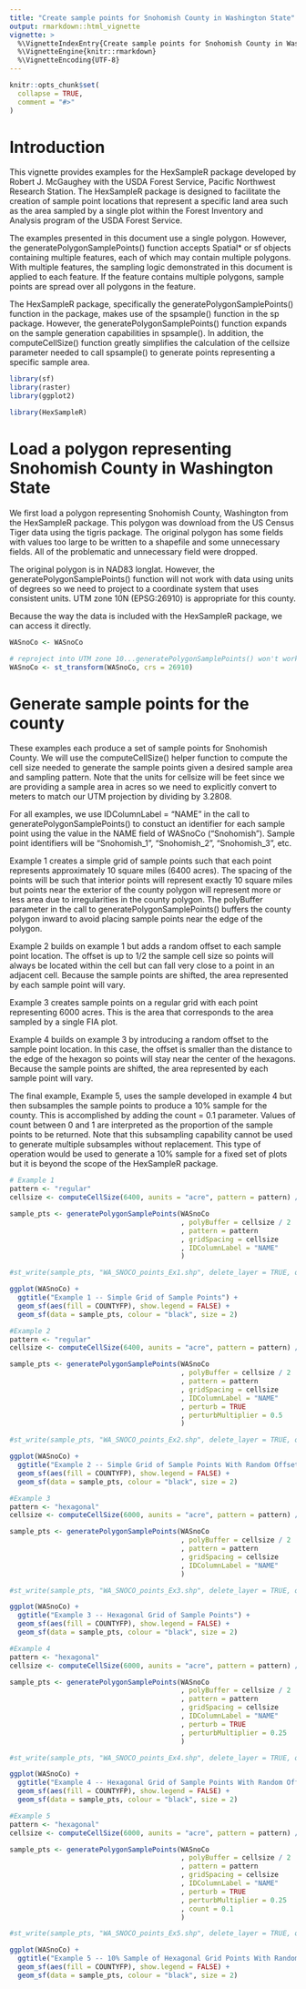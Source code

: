 ```yaml
---
title: "Create sample points for Snohomish County in Washington State"
output: rmarkdown::html_vignette
vignette: >
  %\VignetteIndexEntry{Create sample points for Snohomish County in Washington State}
  %\VignetteEngine{knitr::rmarkdown}
  %\VignetteEncoding{UTF-8}
---
```


```r
knitr::opts_chunk$set(
  collapse = TRUE,
  comment = "#>"
)
```

# Introduction

This vignette provides examples for the HexSampleR package developed by Robert J. McGaughey with the 
USDA Forest Service, Pacific Northwest Research Station. The HexSampleR package is designed to facilitate the 
creation of sample point locations that represent a specific land area such as the area sampled by a single
plot within the Forest Inventory and Analysis program of the USDA Forest Service.

The examples presented in this document use a single polygon. However, the generatePolygonSamplePoints()
function accepts Spatial* or sf objects containing multiple features, each of which may contain multiple
polygons. With multiple features, the sampling logic demonstrated in this document is applied to each feature.
If the feature contains multiple polygons, sample points are spread over all polygons in the feature.

The HexSampleR package, specifically the generatePolygonSamplePoints() function in the package, makes use
of the spsample() function in the sp package. However, the generatePolygonSamplePoints() function expands
on the sample generation capabilities in spsample(). In addition, the computeCellSize() function greatly
simplifies the calculation of the cellsize parameter needed to call spsample() to generate points representing
a specific sample area.


```r
library(sf)
library(raster)
library(ggplot2)

library(HexSampleR)
```

# Load a polygon representing Snohomish County in Washington State

We first load a polygon representing Snohomish County, Washington from the HexSampleR package. This
polygon was download from the US Census Tiger data using the tigris package. The original polygon has some
fields with values too large to be written to a shapefile and some unnecessary fields. All of the problematic
and unnecessary field were dropped.

The original polygon is in NAD83 longlat. However, the generatePolygonSamplePoints() function will not work
with data using units of degrees so we need to project to a coordinate system that uses consistent units. UTM
zone 10N (EPSG:26910) is appropriate for this county. 

Because the way the data is included with the HexSampleR package, we can access it directly.

```r
WASnoCo <- WASnoCo

# reproject into UTM zone 10...generatePolygonSamplePoints() won't work with data in LAT-LON
WASnoCo <- st_transform(WASnoCo, crs = 26910)
```

# Generate sample points for the county

These examples each produce a set of sample points for Snohomish County. We will use the computeCellSize()
helper function to compute the cell size needed to generate the sample points given a desired sample area
and sampling pattern. Note that the units for cellsize will be feet since we are providing a sample area in 
acres so we need to explicitly convert to meters to match our UTM projection by dividing by 3.2808.

For all examples, we use IDColumnLabel = "NAME" in the call to generatePolygonSamplePoints() to constuct
an identifier for each sample point using the value in the NAME field of WASnoCo ("Snohomish"). Sample point
identifiers will be "Snohomish_1", "Snohomish_2", "Snohomish_3", etc.

Example 1 creates a simple grid of sample points such that each point represents approximately 10 square
miles (6400 acres). The spacing of the points will be such that interior points will represent exactly 10
square miles but points near the exterior of the county polygon will represent more or less area due to
irregularities in the county polygon. The polyBuffer parameter in the call to generatePolygonSamplePoints()
buffers the county polygon inward to avoid placing sample points near the edge of the polygon.

Example 2 builds on example 1 but adds a random offset to each sample point location. The offset is up to
1/2 the sample cell size so points will always be located within the cell but can fall very close to a 
point in an adjacent cell. Because the sample points are shifted, the area represented by each sample
point will vary.

Example 3 creates sample points on a regular grid with each point representing 6000 acres. This is the 
area that corresponds to the area sampled by a single FIA plot. 

Example 4 builds on example 3 by introducing a random offset to the sample point location. In this case,
the offset is smaller than the distance to the edge of the hexagon so points will stay near the center
of the hexagons. Because the sample points are shifted, the area represented by each sample
point will vary.

The final example, Example 5, uses the sample developed in example 4 but then subsamples the sample points
to produce a 10% sample for the county. This is accomplished by adding the count = 0.1 parameter. Values
of count between 0 and 1 are interpreted as the proportion of the sample points to be returned. Note that 
this subsampling capability cannot be used to generate multiple subsamples without replacement. This type
of operation would be used to generate a 10% sample for a fixed set of plots but it is beyond the scope
of the HexSampleR package.

```r

# Example 1
pattern <- "regular"
cellsize <- computeCellSize(6400, aunits = "acre", pattern = pattern) / 3.2808

sample_pts <- generatePolygonSamplePoints(WASnoCo
                                          , polyBuffer = cellsize / 2
                                          , pattern = pattern
                                          , gridSpacing = cellsize
                                          , IDColumnLabel = "NAME"
                                          )

#st_write(sample_pts, "WA_SNOCO_points_Ex1.shp", delete_layer = TRUE, quiet = TRUE)

ggplot(WASnoCo) +
  ggtitle("Example 1 -- Simple Grid of Sample Points") +
  geom_sf(aes(fill = COUNTYFP), show.legend = FALSE) +
  geom_sf(data = sample_pts, colour = "black", size = 2)

#Example 2
pattern <- "regular"
cellsize <- computeCellSize(6400, aunits = "acre", pattern = pattern) / 3.2808

sample_pts <- generatePolygonSamplePoints(WASnoCo
                                          , polyBuffer = cellsize / 2
                                          , pattern = pattern
                                          , gridSpacing = cellsize
                                          , IDColumnLabel = "NAME"
                                          , perturb = TRUE
                                          , perturbMultiplier = 0.5
                                          )

#st_write(sample_pts, "WA_SNOCO_points_Ex2.shp", delete_layer = TRUE, quiet = TRUE)

ggplot(WASnoCo) +
  ggtitle("Example 2 -- Simple Grid of Sample Points With Random Offset") +
  geom_sf(aes(fill = COUNTYFP), show.legend = FALSE) +
  geom_sf(data = sample_pts, colour = "black", size = 2)

#Example 3
pattern <- "hexagonal"
cellsize <- computeCellSize(6000, aunits = "acre", pattern = pattern) / 3.2808

sample_pts <- generatePolygonSamplePoints(WASnoCo
                                          , polyBuffer = cellsize / 2
                                          , pattern = pattern
                                          , gridSpacing = cellsize
                                          , IDColumnLabel = "NAME"
                                          )

#st_write(sample_pts, "WA_SNOCO_points_Ex3.shp", delete_layer = TRUE, quiet = TRUE)

ggplot(WASnoCo) +
  ggtitle("Example 3 -- Hexagonal Grid of Sample Points") +
  geom_sf(aes(fill = COUNTYFP), show.legend = FALSE) +
  geom_sf(data = sample_pts, colour = "black", size = 2)

#Example 4
pattern <- "hexagonal"
cellsize <- computeCellSize(6000, aunits = "acre", pattern = pattern) / 3.2808

sample_pts <- generatePolygonSamplePoints(WASnoCo
                                          , polyBuffer = cellsize / 2
                                          , pattern = pattern
                                          , gridSpacing = cellsize
                                          , IDColumnLabel = "NAME"
                                          , perturb = TRUE
                                          , perturbMultiplier = 0.25
                                          )

#st_write(sample_pts, "WA_SNOCO_points_Ex4.shp", delete_layer = TRUE, quiet = TRUE)

ggplot(WASnoCo) +
  ggtitle("Example 4 -- Hexagonal Grid of Sample Points With Random Offset") +
  geom_sf(aes(fill = COUNTYFP), show.legend = FALSE) +
  geom_sf(data = sample_pts, colour = "black", size = 2)

#Example 5
pattern <- "hexagonal"
cellsize <- computeCellSize(6000, aunits = "acre", pattern = pattern) / 3.2808

sample_pts <- generatePolygonSamplePoints(WASnoCo
                                          , polyBuffer = cellsize / 2
                                          , pattern = pattern
                                          , gridSpacing = cellsize
                                          , IDColumnLabel = "NAME"
                                          , perturb = TRUE
                                          , perturbMultiplier = 0.25
                                          , count = 0.1
                                          )

#st_write(sample_pts, "WA_SNOCO_points_Ex5.shp", delete_layer = TRUE, quiet = TRUE)

ggplot(WASnoCo) +
  ggtitle("Example 5 -- 10% Sample of Hexagonal Grid Points With Random Offset") +
  geom_sf(aes(fill = COUNTYFP), show.legend = FALSE) +
  geom_sf(data = sample_pts, colour = "black", size = 2)
```

